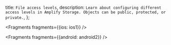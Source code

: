   title: `File access levels`,
  description: `Learn about configuring different access levels in Amplify Storage. Objects can be public, protected, or private.`,
};


<Fragments fragments={{ios: ios1}} />


<Fragments fragments={{android: android2}} />
